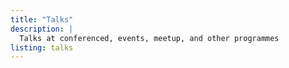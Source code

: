 ```yaml
---
title: "Talks"
description: |
  Talks at conferenced, events, meetup, and other programmes
listing: talks
---
```


